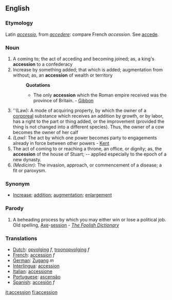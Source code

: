 ==English==
===Etymology===
Latin ''[[accessio]]'', from ''[[accedere]]'': compare French ''accession''. See [[accede]].
===Noun===
#A coming to; the act of acceding and becoming joined; as, a king's '''accession''' to a confederacy
#Increase by something added; that which is added; augmentation from without; as, an '''accession''' of wealth or territory
#:'''Quotations'''
#:*The only '''accession''' which the Roman empire received was the province of Britain. - [[Gibbon]]
#''(Law): A mode of acquiring property, by which the owner of a [[corporeal]] substance which receives an addition by growth, or by labor, has a right to the part or thing added, or the improvement (provided the thing is not changed into a different species). Thus, the owner of a cow becomes the owner of her calf
#''(Law):'' The act by which one power becomes party to engagements already in force between other powers - [[Kent]]
#The act of coming to or reaching a throne, an office, or dignity; as, the '''accession''' of the house of Stuart; -- applied especially to the epoch of a new dynasty.
#''(Medicinr):'' The invasion, approach, or commencement of a disease; a fit or paroxysm.

===Synonym===
*[[Increase]]; [[addition]]; [[augmentation]]; [[enlargement]]
===Parody===
#A beheading process by which you may either win or lose a political job.  Old spelling, [[Axe]]-[[session]] - ''[[The Foolish Dictionary]]''

===Translations===
*[[Dutch]]: [[opvolging]] ''f'', [[troonopvolging]] ''f''
*[[French]]: [[accession]] ''f''
*[[German]]: [[Zugang]] ''m''
*[[Interlingua]]: [[accession]]
*[[Italian]]: [[accessione]]
*[[Portuguese]]: [[ascensão]]
*[[Spanish]]: [[accesión]] ''f''

[[it:accession]]
[[fi:accession]]